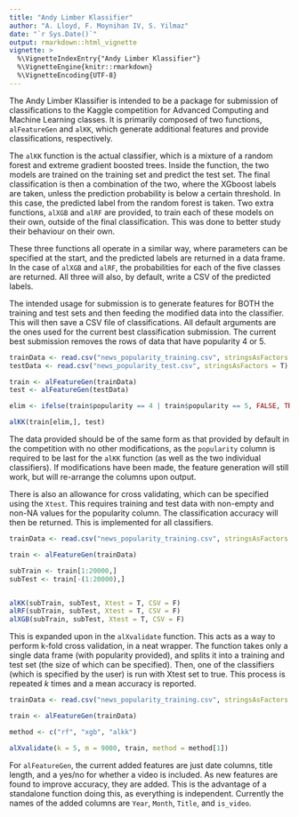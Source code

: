 ```yaml
---
title: "Andy Limber Klassifier"
author: "A. Lloyd, F. Moynihan IV, S. Yilmaz"
date: "`r Sys.Date()`"
output: rmarkdown::html_vignette
vignette: >
  %\VignetteIndexEntry{"Andy Limber Klassifier"}
  %\VignetteEngine{knitr::rmarkdown}
  %\VignetteEncoding{UTF-8}
---
```


The Andy Limber Klassifier is intended to be a package for submission of classifications to the Kaggle competition for Advanced Computing and Machine Learning classes. It is primarily composed of two functions, `alFeatureGen` and `alKK`, which generate additional features and provide classifications, respectively.

The `alKK` function is the actual classifier, which is a mixture of a random forest and extreme gradient boosted trees. Inside the function, the two models are trained on the training set and predict the test set. The final classification is then a combination of the two, where the XGboost labels are taken, unless the prediction probability is below a certain threshold. In this case, the predicted label from the random forest is taken. Two extra functions, `alXGB` and `alRF` are provided, to train each of these models on their own, outside of the final classification. This was done to better study their behaviour on their own.

These three functions all operate in a similar way, where parameters can be specified at the start, and the predicted labels are returned in a data frame. In the case of `alXGB` and `alRF`, the probabilities for each of the five classes are returned. All three will also, by default, write a CSV of the predicted labels.

The intended usage for submission is to generate features for BOTH the training and test sets and then feeding the modified data into the classifier. This will then save a CSV file of classifications. All default arguments are the ones used for the current best classification submission. The current best submission removes the rows of data that have popularity $4$ or $5$.
```r
trainData <- read.csv("news_popularity_training.csv", stringsAsFactors = T)
testData <- read.csv("news_popularity_test.csv", stringsAsFactors = T)

train <- alFeatureGen(trainData)
test <- alFeatureGen(testData)

elim <- ifelse(train$popularity == 4 | train$popularity == 5, FALSE, TRUE)

alKK(train[elim,], test)
```

The data provided should be of the same form as that provided by default in the competition with no other modifications, as the `popularity` column is required to be last for the `alKK` function (as well as the two individual classifiers). If modifications have been made, the feature generation will still work, but will re-arrange the columns upon output.

There is also an allowance for cross validating, which can be specified using the `Xtest`. This requires training and test data with non-empty and non-NA values for the popularity column. The classification accuracy will then be returned. This is implemented for all classifiers.
```r
trainData <- read.csv("news_popularity_training.csv", stringsAsFactors = T)

train <- alFeatureGen(trainData)

subTrain <- train[1:20000,]
subTest <- train[-(1:20000),]


alKK(subTrain, subTest, Xtest = T, CSV = F)
alRF(subTrain, subTest, Xtest = T, CSV = F)
alXGB(subTrain, subTest, Xtest = T, CSV = F)
```

This is expanded upon in the `alXvalidate` function. This acts as a way to perform k-fold cross validation, in a neat wrapper. The function takes only a single data frame (with popularity provided), and splits it into a training and test set (the size of which can be specified). Then, one of the classifiers (which is specified by the user) is run with Xtest set to true. This process is repeated $k$ times and a mean accuracy is reported.
```r
trainData <- read.csv("news_popularity_training.csv", stringsAsFactors = T)

train <- alFeatureGen(trainData)

method <- c("rf", "xgb", "alkk")

alXvalidate(k = 5, m = 9000, train, method = method[1])
```

For `alFeatureGen`, the current added features are just date columns, title length, and a yes/no for whether a video is included. As new features are found to improve accuracy, they are added. This is the advantage of a standalone function doing this, as everything is independent. Currently the names of the added columns are `Year`, `Month`, `Title`, and `is_video`.